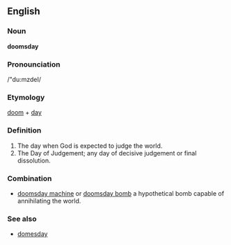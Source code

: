 ==English==

===Noun===
'''doomsday'''

===Pronounciation=== 
/"du:mzdeI/

===Etymology===
[[doom]] + [[day]]

===Definition===
# The day when God is expected to judge the world.
# The Day of Judgement; any day of decisive judgement or final dissolution.

===Combination=== 
*[[doomsday machine]] or [[doomsday bomb]] a hypothetical bomb capable of annihilating the world.

===See also===
*[[domesday]]